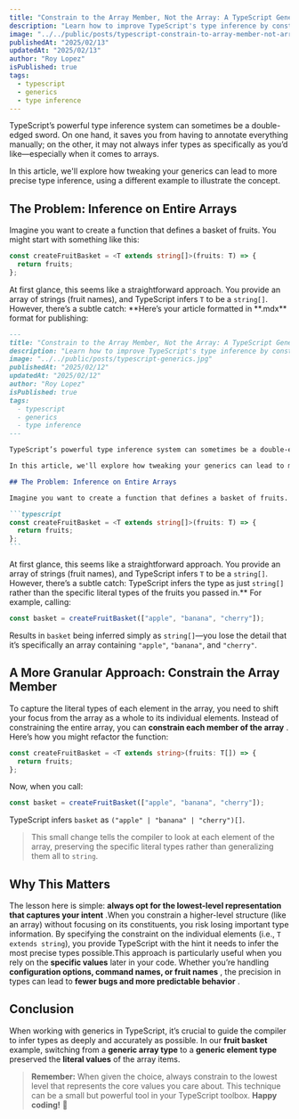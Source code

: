 ```yaml
---
title: "Constrain to the Array Member, Not the Array: A TypeScript Generics Deep Dive"
description: "Learn how to improve TypeScript's type inference by constraining array members instead of entire arrays, leading to more precise and predictable types."
image: "../../public/posts/typescript-constrain-to-array-member-not-array.jpg"
publishedAt: "2025/02/13"
updatedAt: "2025/02/13"
author: "Roy Lopez"
isPublished: true
tags:
  - typescript
  - generics
  - type inference
---
```


TypeScript’s powerful type inference system can sometimes be a double-edged sword. On one hand, it saves you from having to annotate everything manually; on the other, it may not always infer types as specifically as you’d like—especially when it comes to arrays.

In this article, we'll explore how tweaking your generics can lead to more precise type inference, using a different example to illustrate the concept.

## The Problem: Inference on Entire Arrays

Imagine you want to create a function that defines a basket of fruits. You might start with something like this:

```typescript
const createFruitBasket = <T extends string[]>(fruits: T) => {
  return fruits;
};
```

At first glance, this seems like a straightforward approach. You provide an array of strings (fruit names), and TypeScript infers `T` to be a `string[]`. However, there’s a subtle catch: **Here’s your article formatted in **.mdx\*\* format for publishing:

````md
---
title: "Constrain to the Array Member, Not the Array: A TypeScript Generics Deep Dive"
description: "Learn how to improve TypeScript's type inference by constraining array members instead of entire arrays, leading to more precise and predictable types."
image: "../../public/posts/typescript-generics.jpg"
publishedAt: "2025/02/12"
updatedAt: "2025/02/12"
author: "Roy Lopez"
isPublished: true
tags:
  - typescript
  - generics
  - type inference
---

TypeScript’s powerful type inference system can sometimes be a double-edged sword. On one hand, it saves you from having to annotate everything manually; on the other, it may not always infer types as specifically as you’d like—especially when it comes to arrays.

In this article, we'll explore how tweaking your generics can lead to more precise type inference, using a different example to illustrate the concept.

## The Problem: Inference on Entire Arrays

Imagine you want to create a function that defines a basket of fruits. You might start with something like this:

```typescript
const createFruitBasket = <T extends string[]>(fruits: T) => {
  return fruits;
};
```
````

At first glance, this seems like a straightforward approach. You provide an array of strings (fruit names), and TypeScript infers `T` to be a `string[]`. However, there’s a subtle catch: TypeScript infers the type as just `string[]` rather than the specific literal types of the fruits you passed in.\*\*
For example, calling:

```typescript
const basket = createFruitBasket(["apple", "banana", "cherry"]);
```

Results in `basket` being inferred simply as `string[]`—you lose the detail that it’s specifically an array containing `"apple"`, `"banana"`, and `"cherry"`.

## A More Granular Approach: Constrain the Array Member

To capture the literal types of each element in the array, you need to shift your focus from the array as a whole to its individual elements. Instead of constraining the entire array, you can **constrain each member of the array** . Here’s how you might refactor the function:

```typescript
const createFruitBasket = <T extends string>(fruits: T[]) => {
  return fruits;
};
```

Now, when you call:

```typescript
const basket = createFruitBasket(["apple", "banana", "cherry"]);
```

TypeScript infers `basket` as `("apple" | "banana" | "cherry")[]`.

> This small change tells the compiler to look at each element of the array, preserving the specific literal types rather than generalizing them all to `string`.

## Why This Matters

The lesson here is simple: **always opt for the lowest-level representation that captures your intent** .When you constrain a higher-level structure (like an array) without focusing on its constituents, you risk losing important type information. By specifying the constraint on the individual elements (i.e., `T extends string`), you provide TypeScript with the hint it needs to infer the most precise types possible.This approach is particularly useful when you rely on the **specific values** later in your code. Whether you’re handling **configuration options, command names, or fruit names** , the precision in types can lead to **fewer bugs and more predictable behavior** .

## Conclusion

When working with generics in TypeScript, it’s crucial to guide the compiler to infer types as deeply and accurately as possible.
In our **fruit basket** example, switching from a **generic array type** to a **generic element type** preserved the **literal values** of the array items.

> **Remember:** When given the choice, always constrain to the lowest level that represents the core values you care about.
> This technique can be a small but powerful tool in your TypeScript toolbox.
> **Happy coding!** 🚀
